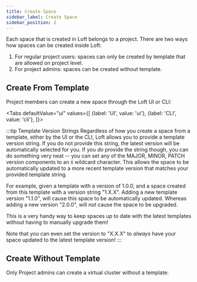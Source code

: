 ```yaml
---
title: Create Space
sidebar_label: Create Space
sidebar_position: 2
---
```




Each space that is created in Loft belongs to a project. There are two ways how spaces can be created inside Loft:
1. For regular project users: spaces can only be created by template that are allowed on project level.
2. For project admins: spaces can be created without template.

## Create From Template

Project members can create a new space through the Loft UI or CLI:

<Tabs
    defaultValue="ui"
    values={[
      {label: 'UI', value: 'ui'},
      {label: 'CLI', value: 'cli'},
    ]}>
    <TabItem value="ui">
      <PartialSpaceCreateUI/>
    </TabItem>
    <TabItem value="cli">
      <PartialSpaceCreateCLI/>
    </TabItem>
  </Tabs>

:::tip Template Version Strings
Regardless of how you create a space from a template, either by the UI or the CLI, Loft
allows you to provide a template version string. If you do not provide this string, the latest
version will be automatically selected for you. If you *do* provide the string though, you can
do something very neat -- you can set any of the MAJOR, MINOR, PATCH version components to an
`X` wildcard character. This allows the space to be automatically updated to a more recent
template version that matches your provided template string.

For example, given a template with a version of 1.0.0, and a space created from this
template with a version string "1.X.X". Adding a new template version "1.1.0", will cause this
space to be automatically updated. Whereas adding a new version "2.0.0", will *not*
cause the space to be upgraded.

This is a very handy way to keep spaces up to date with the latest templates without
having to manually upgrade them!

Note that you can even set the version to "X.X.X" to *always* have your space updated to the
latest template version!
:::


## Create Without Template

Only Project admins can create a virtual cluster without a template:

<PartialSpaceCreateUINoTemplate/>

